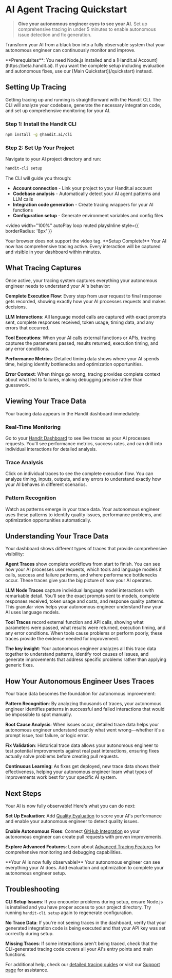 
# AI Agent Tracing Quickstart

> **Give your autonomous engineer eyes to see your AI.** Set up comprehensive tracing in under 5 minutes to enable autonomous issue detection and fix generation.

Transform your AI from a black box into a fully observable system that your autonomous engineer can continuously monitor and improve.

<Callout type="info">
  **Prerequisites**: You need Node.js installed and a [Handit.ai Account](https://beta.handit.ai). If you want the complete setup including evaluation and autonomous fixes, use our [Main Quickstart](/quickstart) instead.
</Callout>

## Setting Up Tracing

Getting tracing up and running is straightforward with the Handit CLI. The CLI will analyze your codebase, generate the necessary integration code, and set up comprehensive monitoring for your AI.

### Step 1: Install the Handit CLI

```bash filename="terminal"
npm install -g @handit.ai/cli
```

### Step 2: Set Up Your Project

Navigate to your AI project directory and run:

```bash filename="terminal"
handit-cli setup
```

The CLI will guide you through:
- **Account connection** - Link your project to your Handit.ai account
- **Codebase analysis** - Automatically detect your AI agent patterns and LLM calls
- **Integration code generation** - Create tracing wrappers for your AI functions
- **Configuration setup** - Generate environment variables and config files

<video 
  width="100%" 
  autoPlay 
  loop 
  muted 
  playsInline
  style={{ borderRadius: '8px' }}
>
  <source src="/assets/quickstart/cli-setup-app-2.mp4" type="video/mp4" />
  Your browser does not support the video tag.
</video>

<Callout type="success">
  **Setup Complete!** Your AI now has comprehensive tracing active. Every interaction will be captured and visible in your dashboard within minutes.
</Callout>

## What Tracing Captures

Once active, your tracing system captures everything your autonomous engineer needs to understand your AI's behavior:

**Complete Execution Flow**: Every step from user request to final response gets recorded, showing exactly how your AI processes requests and makes decisions.

**LLM Interactions**: All language model calls are captured with exact prompts sent, complete responses received, token usage, timing data, and any errors that occurred.

**Tool Executions**: When your AI calls external functions or APIs, tracing captures the parameters passed, results returned, execution timing, and any error conditions.

**Performance Metrics**: Detailed timing data shows where your AI spends time, helping identify bottlenecks and optimization opportunities.

**Error Context**: When things go wrong, tracing provides complete context about what led to failures, making debugging precise rather than guesswork.

## Viewing Your Trace Data

Your tracing data appears in the Handit dashboard immediately:

### Real-Time Monitoring
Go to your [Handit Dashboard](https://beta.handit.ai) to see live traces as your AI processes requests. You'll see performance metrics, success rates, and can drill into individual interactions for detailed analysis.

### Trace Analysis
Click on individual traces to see the complete execution flow. You can analyze timing, inputs, outputs, and any errors to understand exactly how your AI behaves in different scenarios.

### Pattern Recognition
Watch as patterns emerge in your trace data. Your autonomous engineer uses these patterns to identify quality issues, performance problems, and optimization opportunities automatically.

## Understanding Your Trace Data

Your dashboard shows different types of traces that provide comprehensive visibility:

**Agent Traces** show complete workflows from start to finish. You can see how your AI processes user requests, which tools and language models it calls, success and failure patterns, and where performance bottlenecks occur. These traces give you the big picture of how your AI operates.

**LLM Node Traces** capture individual language model interactions with remarkable detail. You'll see the exact prompts sent to models, complete responses received, token usage and costs, and response quality patterns. This granular view helps your autonomous engineer understand how your AI uses language models.

**Tool Traces** record external function and API calls, showing what parameters were passed, what results were returned, execution timing, and any error conditions. When tools cause problems or perform poorly, these traces provide the evidence needed for improvement.

**The key insight**: Your autonomous engineer analyzes all this trace data together to understand patterns, identify root causes of issues, and generate improvements that address specific problems rather than applying generic fixes.

## How Your Autonomous Engineer Uses Traces

Your trace data becomes the foundation for autonomous improvement:

**Pattern Recognition**: By analyzing thousands of traces, your autonomous engineer identifies patterns in successful and failed interactions that would be impossible to spot manually.

**Root Cause Analysis**: When issues occur, detailed trace data helps your autonomous engineer understand exactly what went wrong—whether it's a prompt issue, tool failure, or logic error.

**Fix Validation**: Historical trace data allows your autonomous engineer to test potential improvements against real past interactions, ensuring fixes actually solve problems before creating pull requests.

**Continuous Learning**: As fixes get deployed, new trace data shows their effectiveness, helping your autonomous engineer learn what types of improvements work best for your specific AI system.

## Next Steps

Your AI is now fully observable! Here's what you can do next:

**Set Up Evaluation**: Add [Quality Evaluation](/evaluation/quickstart) to score your AI's performance and enable your autonomous engineer to detect quality issues.

**Enable Autonomous Fixes**: Connect [GitHub Integration](/optimization/quickstart) so your autonomous engineer can create pull requests with proven improvements.

**Explore Advanced Features**: Learn about [Advanced Tracing Features](/tracing/tracing_features/overview) for comprehensive monitoring and debugging capabilities.

<Callout type="success">
  **Your AI is now fully observable!** Your autonomous engineer can see everything your AI does. Add evaluation and optimization to complete your autonomous engineer setup.
</Callout>

## Troubleshooting

**CLI Setup Issues**: If you encounter problems during setup, ensure Node.js is installed and you have proper access to your project directory. Try running `handit-cli setup` again to regenerate configuration.

**No Trace Data**: If you're not seeing traces in the dashboard, verify that your generated integration code is being executed and that your API key was set correctly during setup.

**Missing Traces**: If some interactions aren't being traced, check that the CLI-generated tracing code covers all your AI's entry points and main functions.

For additional help, check our [detailed tracing guides](/tracing/guide/cli_setup) or visit our [Support page](/more/contact) for assistance.